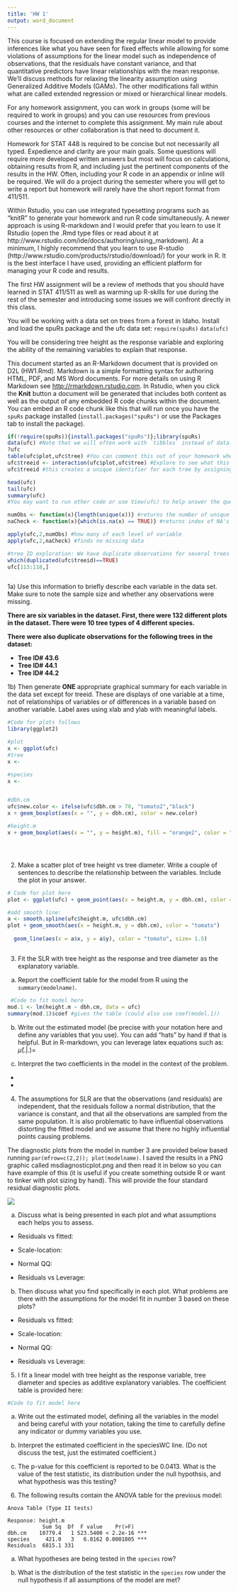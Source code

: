 ```yaml
---
title: 'HW 1'
output: word_document
---
```


This course is focused on extending the regular linear model to provide inferences like what you have seen for fixed effects while allowing for some violations of assumptions for the linear model such as independence of observations, that the residuals have constant variance, and that quantitative predictors have linear relationships with the mean response. We'll discuss methods for relaxing the linearity assumption using Generalized Additive Models (GAMs). The other modifications fall within what are called extended regression or mixed or hierarchical linear models.

For any homework assignment, you can work in groups (some will be required to work in groups) and you can use resources from previous courses and the internet to complete this assignment. My main rule about other resources or other collaboration is that need to document it.

Homework for STAT 448 is required to be concise but not necessarily all typed. Expedience and clarity are your main goals. Some questions will require more developed written answers but most will focus on calculations, obtaining results from R, and including just the pertinent components of the results in the HW. Often, including your R code in an appendix or inline will be required. We will do a project during the semester where you will get to write a report but homework will rarely have the short report format from 411/511.

Within Rstudio, you can use integrated typesetting programs such as "knitR" to generate your homework and run R code simultaneously. A newer approach is using R-markdown and I would prefer that you learn to use it Rstudio (open the .Rmd type files or read about it at http://www.rstudio.com/ide/docs/authoring/using_markdown). 
At a minimum, I highly recommend that you learn to use R-studio (http://www.rstudio.com/products/rstudio/download/) for your work in R. It is the best interface I have used, providing an efficient platform for managing your R code and results.

The first HW assignment will be a review of methods that you should have learned in STAT 411/511 as well as warming up R-skills for use during the rest of the semester and introducing some issues we will confront directly in this class. 

You will be working with a data set on trees from a forest in Idaho.
Install and load the spuRs package and the ufc data set:
`require(spuRs)`
`data(ufc)`

You will be considering tree height as the response variable and exploring the ability of the remaining variables to explain that response.

This document started as an R-Markdown document that is provided on D2L (HW1.Rmd). Markdown is a simple formatting syntax for authoring HTML, PDF, and MS Word documents. For more details on using R Markdown see <http://rmarkdown.rstudio.com>. In Rstudio, when you click the **Knit** button a document will be generated that includes both content as well as the output of any embedded R code chunks within the document. You can embed an R code chunk like this that will run once you have the `spuRs` package installed (`install.packages("spuRs")` or use the Packages tab to install the package).

```r
if(!require(spuRs)){install.packages("spuRs")};library(spuRs)
data(ufc) #Note that we will often work with `tibbles` instead of data.frames - to be discussed in class
?ufc
table(ufc$plot,ufc$tree) #You can comment this out of your homework when you turn it in.
ufc$treeid <- interaction(ufc$plot,ufc$tree) #Explore to see what this created
ufc$treeid #this creates a unique identifier for each tree by assigning a value to each tree/plot combination. 

head(ufc)
tail(ufc)
summary(ufc)
#You may want to run other code or use View(ufc) to help answer the question

numObs <- function(x){length(unique(x))} #returns the number of unique observations for each variable
naCheck <- function(x){which(is.na(x) == TRUE)} #returns index of NA's if there are any

apply(ufc,2,numObs) #how many of each level of variable
apply(ufc,2,naCheck) #finds no missing data

#tree_ID exploration: We have duplicate observations for several trees for some reason
which(duplicated(ufc$treeid)==TRUE)
ufc[113:118,]



```

1a) Use this information to briefly describe each variable in the data set. Make sure to note the sample size and whether any observations were missing.

__There are six variables in the dataset. First, there were 132 different plots in the dataset. There were 10 tree types of 4 different species. __


__There were also duplicate observations for the following trees in the dataset: __ 

+ __Tree ID# 43.6__
+ __Tree ID# 44.1__
+ __Tree ID# 44.2__


1b) Then generate __ONE__ appropriate graphical summary for each variable in the data set except for treeid. These are displays of one variable at a time, not of relationships of variables or of differences in a variable based on another variable. Label axes using xlab and ylab with meaningful labels.

```r
#Code for plots follows
library(ggplot2)

#plot
x <- ggplot(ufc)
#tree
x <- 

#species
x <- 


#dbh.cm
ufc$new.color <- ifelse(ufc$dbh.cm > 70, "tomato2","black")
x + geom_boxplot(aes(x = "", y = dbh.cm), color = new.color)

#height.m
x + geom_boxplot(aes(x = "", y = height.m), fill = "orange2", color = "blue4") + theme_bw() + ggtitle("Height of Trees") + ylab("Height in meters")





```


2) Make a scatter plot of tree height vs tree diameter. Write a couple of sentences to describe the relationship between the variables. Include the plot in your answer.

```r
# Code for plot here
plot <- ggplot(ufc) + geom_point(aes(x = height.m, y = dbh.cm), color = "blue3") + theme_classic() + ggtitle("Tree Height vs. Tree Diameter") + xlab("Height (meters)") + ylab("Diameter (cm)") 

#add smooth line:
a <- smooth.spline(ufc$height.m, ufc$dbh.cm)
plot + geom_smooth(aes(x = height.m, y = dbh.cm), color = "tomato")
  
  geom_line(aes(x = a$x, y = a$y), color = "tomato", size= 1.5)



```
 

3) Fit the SLR with tree height as the response and tree diameter as the explanatory variable. 
a) Report the coefficient table for the model from R using the `summary(modelname)`.

```r
 #Code to fit model here
mod.1 <- lm(height.m ~ dbh.cm, data = ufc)
summary(mod.1)$coef #gives the table (could also use coef(model.1))

```



 b) Write out the estimated model (be precise with your notation here and define any variables that you use). You can add "hats" by hand if that is helpful. But in R-markdown, you can leverage latex equations such as: $\hat{\mu}(.|.)=$


c) Interpret the two coefficients in the model in the context of the problem.
 + 
 
 + 

4) The assumptions for SLR are that the observations (and residuals) are independent, that the residuals follow a normal distribution, that the variance is constant, and that all the observations are sampled from the same population. It is also problematic to have influential observations distorting the fitted model and we assume that there no highly influential points causing problems.

The diagnostic plots from the model in number 3 are provided below based running `par(mfrow=c(2,2)); plot(modelname)`. I saved the results in a PNG graphic called msdiagnosticplot.png and then read it in below so you can have example of this (it is useful if you create something outside R or want to tinker with plot sizing by hand). This will provide the four standard residual diagnostic plots.

![](http://www.math.montana.edu/courses/s217/documents/msdiagnosticplot.png)

a) Discuss what is being presented in each plot and what assumptions each helps you to assess.

- Residuals vs fitted: 
  
- Scale-location: 

- Normal QQ: 

- Residuals vs Leverage: 

b) Then discuss what you find specifically in each plot. What problems are there with the assumptions for the model fit in number 3 based on these plots?

- Residuals vs fitted:  
  
- Scale-location: 
  
- Normal QQ: 

- Residuals vs Leverage: 


5) I fit a linear model with tree height as the response variable, tree diameter and species as additive explanatory variables. The coefficient table is provided here:
```r
#Code to fit model here 
```

 a) Write out the estimated model, defining all the variables in the model and being careful with your notation, taking the time to carefully define any indicator or dummy variables you use.


b) Interpret the estimated coefficient in the speciesWC line. (Do not discuss the test, just the estimated coefficient.) 


c) The p-value for this coefficient is reported to be 0.0413. What is the value of the test statistic, its distribution under the null hypothsis, and what hypothesis was this testing?

6) The following results contain the ANOVA table for the previous model:

```
Anova Table (Type II tests)

Response: height.m
           Sum Sq  Df  F value    Pr(>F)    
dbh.cm    10779.4   1 523.5400 < 2.2e-16 ***
species     421.0   3   6.8162 0.0001805 ***
Residuals  6815.1 331                       
```
a) What hypotheses are being tested in the `species` row? 


b) What is the distribution of the test statistic in the `species` row under the null hypothesis if all assumptions of the model are met?